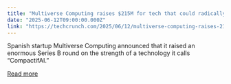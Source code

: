 ```yaml
---
title: "Multiverse Computing raises $215M for tech that could radically slim AI costs"
date: "2025-06-12T09:00:00.000Z"
link: "https://techcrunch.com/2025/06/12/multiverse-computing-raises-215m-for-tech-that-could-radically-slim-ai-costs/"
---
```


Spanish startup Multiverse Computing announced that it raised an enormous Series B round on the strength of a technology it calls “CompactifAI.”

[Read more](https://techcrunch.com/2025/06/12/multiverse-computing-raises-215m-for-tech-that-could-radically-slim-ai-costs/)
